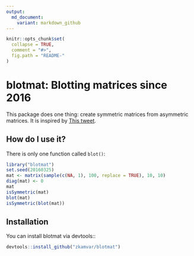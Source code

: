 ```yaml
---
output:
  md_document:
    variant: markdown_github
---
```


<!-- README.md is generated from README.Rmd. Please edit that file -->

```r
knitr::opts_chunk$set(
  collapse = TRUE,
  comment = "#>",
  fig.path = "README-"
)
```

# blotmat: Blotting matrices since 2016

This package does one thing: create symmetric matrices from asymmetric matrices.
It is inspired by [This tweet](https://twitter.com/algaebarnacle/status/713103252582064128).


## How do I use it?

There is only one function called `blot()`:

```r
library("blotmat")
set.seed(20160325)
mat <- matrix(sample(c(NA, 1), 100, replace = TRUE), 10, 10)
diag(mat) <- 0
mat
isSymmetric(mat)
blot(mat)
isSymmetric(blot(mat))
```

## Installation

You can install blotmat via devtools::

```r
devtools::install_github("zkamvar/blotmat")
```

